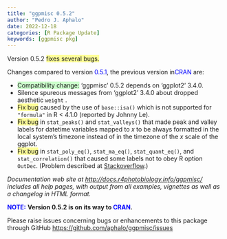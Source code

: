 ```yaml
---
title: "ggpmisc 0.5.2"
author: "Pedro J. Aphalo"
date: 2022-12-18
categories: [R Package Update]
keywords: [ggpmisc pkg]
---
```


Version 0.5.2 [fixes several bugs.]{style="background-color: #ffff99;"}

<!--more-->

Changes compared to version [0.5.1]{style="color: #0000ff;"}, the previous version in[ CRAN]{style="color: #0000ff;"} are:

<ul>

<li>[Compatibility change:]{style="background-color: #ccffcc;"} 'ggpmisc' 0.5.2 depends on 'ggplot2' 3.4.0.</li>

<li>Silence spureous messages from 'ggplot2' 3.4.0 about dropped aesthetic `weight` .</li>

<li>[Fix bug]{style="background-color: #ffff99;"} caused by the use of `base::isa()` which is not supported for `"formula"` in R \< 4.1.0 (reported by Johnny Le).</li>

<li>[Fix bug]{style="background-color: #ffff99;"} in `stat_peaks()` and `stat_valleys()` that made peak and valley labels for datetime variables mapped to <em>x</em> to be always formatted in the local system's timezone instead of in the timezone of the <em>x</em> scale of the ggplot.</li>

<li>[Fix bug]{style="background-color: #ffff99;"} in `stat_poly_eq()`, `stat_ma_eq()`, `stat_quant_eq()`, and `stat_correlation()` that caused some labels not to obey R option `OutDec`. (Problem described at <a href="https://stackoverflow.com/questions/74813032/modifying-the-decimal-mark-of-stat-poly-eq" target="_blank" rel="noopener">Stackoverflow</a>.)</li>

</ul>

<em>Documentation web site at <a href="http://docs.r4photobiology.info/ggpmisc/">http://docs.r4photobiology.info/ggpmisc/</a> includes all help pages, with output from all examples, vignettes as well as a changelog in HTML format.</em>

<strong>[NOTE:]{style="color: #0000ff;"}</strong> <strong>Version 0.5.2 is on its way to [CRAN]{style="color: #0000ff;"}. </strong>

Please raise issues concerning bugs or enhancements to this package through GitHub <a href="https://github.com/aphalo/ggpmisc/issues">https://github.com/aphalo/ggpmisc/issues</a>
